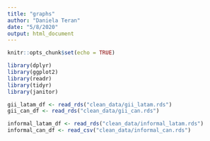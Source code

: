 ```yaml
---
title: "graphs"
author: "Daniela Teran"
date: "5/8/2020"
output: html_document
---
```


```r
knitr::opts_chunk$set(echo = TRUE)

library(dplyr)
library(ggplot2)
library(readr)
library(tidyr)
library(janitor)

```

```r

gii_latam_df <- read_rds("clean_data/gii_latam.rds")
gii_can_df <- read_rds("clean_data/gii_can.rds")

informal_latam_df <- read_rds("clean_data/informal_latam.rds")
informal_can_df <- read_csv("clean_data/informal_can.rds")

```

```r

```

